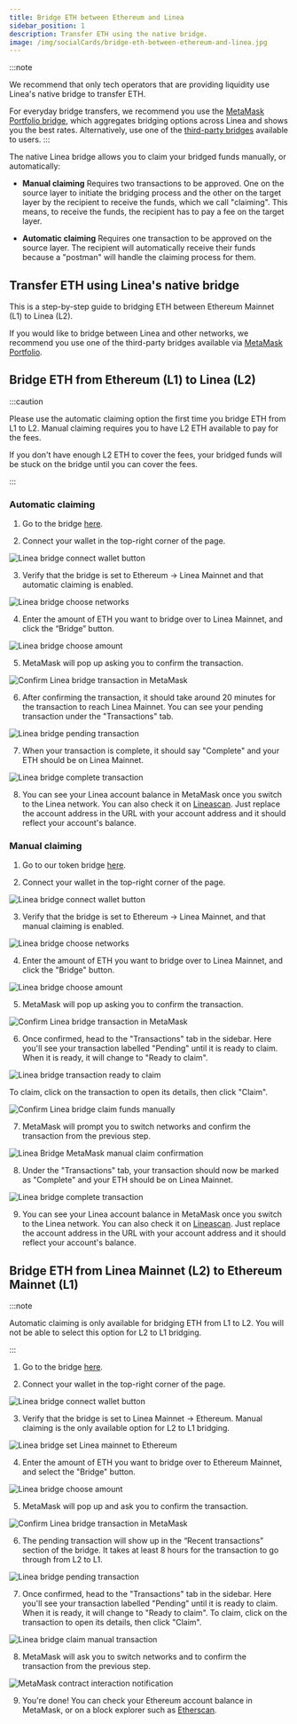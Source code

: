```yaml
---
title: Bridge ETH between Ethereum and Linea
sidebar_position: 1
description: Transfer ETH using the native bridge.
image: /img/socialCards/bridge-eth-between-ethereum-and-linea.jpg
---
```


:::note

We recommend that only tech operators that are providing liquidity use Linea's native bridge to 
transfer ETH.

For everyday bridge transfers, we recommend you use the
[MetaMask Portfolio bridge](https://portfolio.metamask.io/bridge), which aggregates bridging options
across Linea and shows you the best rates. Alternatively, use one of the
[third-party bridges](https://bridge.linea.build/) available to users.
:::

The native Linea bridge allows you to claim your bridged funds manually, or automatically:

- **Manual claiming** Requires two transactions to be approved. One on the source layer to initiate the
bridging process and the other on the target layer by the recipient to receive the funds, which we call
"claiming". This means, to receive the funds, the recipient has to pay a fee on the target layer.

- **Automatic claiming** Requires one transaction to be approved on the source layer. The recipient will
automatically receive their funds because a "postman" will handle the claiming process for them.

## Transfer ETH using Linea's native bridge

This is a step-by-step guide to bridging ETH between Ethereum Mainnet (L1) to Linea (L2).

If you would like to bridge between Linea and other networks, we recommend you use one of the
third-party bridges available via [MetaMask Portfolio](https://portfolio.metamask.io/bridge).

## Bridge ETH from Ethereum (L1) to Linea (L2)

:::caution

Please use the automatic claiming option the first time you bridge ETH from L1 to L2. Manual 
claiming requires you to have L2 ETH available to pay for the fees.

If you don't have enough L2 ETH to cover the fees, your bridged funds will be stuck on the bridge 
until you can cover the fees.

:::

### Automatic claiming

1. Go to the bridge [here](https://bridge.linea.build/).

2. Connect your wallet in the top-right corner of the page.

<div class="center-container">
  <div class="img-large">
    <img
      src="/img/get_started/how_to/bridge/how_to_bridge_eth/Linea_Bridge_connect_wallet_button.png"
      alt="Linea bridge connect wallet button"
    />
  </div>
</div>

3. Verify that the bridge is set to Ethereum → Linea Mainnet and that automatic claiming is enabled.

<div class="center-container">
  <div class="img-medium">
    <img
      src="/img/get_started/how_to/bridge/how_to_bridge_eth/Linea_Bridge_automatic_claim_set_eth_to_linea.png"
      alt="Linea bridge choose networks"
    />
  </div>
</div>

4. Enter the amount of ETH you want to bridge over to Linea Mainnet, and click the “Bridge” button.

<div class="center-container">
  <div class="img-medium">
    <img
      src="/img/get_started/how_to/bridge/how_to_bridge_eth/Linea_Bridge_automatic_claim_eth_to_linea_amount.png"
      alt="Linea bridge choose amount"
    />
  </div>
</div>

5. MetaMask will pop up asking you to confirm the transaction.

<div class="center-container">
  <div class="img-small">
    <img
      src="/img/get_started/how_to/bridge/how_to_bridge_eth/Linea_Bridge_eth_to_linea_confirm.png"
      alt="Confirm Linea bridge transaction in MetaMask"
    />
  </div>
</div>

6. After confirming the transaction, it should take around 20 minutes for the transaction to reach 
Linea Mainnet. You can see your pending transaction under the "Transactions" tab.

<div class="center-container">
  <div class="img-large">
    <img
      src="/img/get_started/how_to/bridge/how_to_bridge_eth/Linea_Bridge_eth_to_linea_pending.png"
      alt="Linea bridge pending transaction"
    />
  </div>
</div>

7. When your transaction is complete, it should say "Complete" and your ETH should be on 
Linea Mainnet.

<div class="center-container">
  <div class="img-large">
    <img
      src="/img/get_started/how_to/bridge/how_to_bridge_eth/Linea_Bridge_automatic_claim_eth_to_linea_completed.png"
      alt="Linea bridge complete transaction"
    />
  </div>
</div>

8. You can see your Linea account balance in MetaMask once you switch to the Linea network. You can 
also check it on [Lineascan](https://lineascan.build/address/0x331FB12C080F5b34F0E8812D44114D17398A016d). 
Just replace the account address in the URL with your account address and it should reflect your 
account's balance.

### Manual claiming

1. Go to our token bridge [here](https://bridge.linea.build/).

2. Connect your wallet in the top-right corner of the page.

<div class="center-container">
  <div class="img-large">
    <img
      src="/img/get_started/how_to/bridge/how_to_bridge_eth/Linea_Bridge_connect_wallet_button.png"
      alt="Linea bridge connect wallet button"
    />
  </div>
</div>

3. Verify that the bridge is set to Ethereum → Linea Mainnet, and that manual claiming is enabled.

<div class="center-container">
  <div class="img-medium">
    <img
      src="/img/get_started/how_to/bridge/how_to_bridge_eth/Linea_Bridge_manual_claim_set_eth_to_linea.png"
      alt="Linea bridge choose networks"
    />
  </div>
</div>

4. Enter the amount of ETH you want to bridge over to Linea Mainnet, and click the "Bridge" 
button.

<div class="center-container">
  <div class="img-medium">
    <img
      src="/img/get_started/how_to/bridge/how_to_bridge_eth/Linea_Bridge_manual_claim_eth_to_linea_amount.png"
      alt="Linea bridge choose amount"
    />
  </div>
</div>

5. MetaMask will pop up asking you to confirm the transaction.

<div class="center-container">
  <div class="img-small">
    <img
      src="/img/get_started/how_to/bridge/how_to_bridge_eth/Linea_Bridge_eth_to_linea_confirm.png"
      alt="Confirm Linea bridge transaction in MetaMask"
    />
  </div>
</div>

6. Once confirmed, head to the "Transactions" tab in the sidebar. Here you'll see your transaction 
labelled "Pending" until it is ready to claim. When it is ready, it will change to "Ready to claim".

<div class="center-container">
  <div class="img-large">
    <img
      src="/img/get_started/how_to/bridge/how_to_bridge_eth/Linea_Bridge_eth_to_linea_ready_to_claim.png"
      alt="Linea bridge transaction ready to claim"
    />
  </div>
</div>

To claim, click on the transaction to open its details, then click "Claim". 

<div class="center-container">
  <div class="img-large">
    <img
      src="/img/get_started/how_to/bridge/how_to_bridge_eth/Linea_Bridge_manual_claim_button.png"
      alt="Confirm Linea bridge claim funds manually"
    />
  </div>
</div>

7. MetaMask will prompt you to switch networks and confirm the transaction from the previous step.

<div class="center-container">
  <div class="img-small">
    <img
      src="/img/get_started/how_to/bridge/how_to_bridge_eth/Linea_Bridge_manual_claim_confirm.png"
      alt="Linea Bridge MetaMask manual claim confirmation"
    />
  </div>
</div>

8. Under the "Transactions" tab, your transaction should now be marked as "Complete" and your ETH 
should be on Linea Mainnet. 

<div class="center-container">
  <div class="img-large">
    <img
      src="/img/get_started/how_to/bridge/how_to_bridge_eth/Linea_Bridge_automatic_claim_eth_to_linea_completed.png"
      alt="Linea bridge complete transaction"
    />
  </div>
</div>

9. You can see your Linea account balance in MetaMask once you switch to the Linea network. You can 
also check it on [Lineascan](https://lineascan.build/address/0x331FB12C080F5b34F0E8812D44114D17398A016d). 
Just replace the account address in the URL with your account address and it should reflect your 
account's balance.

## Bridge ETH from Linea Mainnet (L2) to Ethereum Mainnet (L1)

:::note

Automatic claiming is only available for bridging ETH from L1 to L2. You will not be able to select 
this option for L2 to L1 bridging.

:::

1. Go to the bridge [here](https://bridge.linea.build/).

2. Connect your wallet in the top-right corner of the page.

<div class="center-container">
  <div class="img-large">
    <img
      src="/img/get_started/how_to/bridge/how_to_bridge_eth/Linea_Bridge_connect_wallet_button.png"
      alt="Linea bridge connect wallet button"
    />
  </div>
</div>

3. Verify that the bridge is set to Linea Mainnet -> Ethereum. Manual claiming is the only available 
option for L2 to L1 bridging.

<div class="center-container">
  <div class="img-medium">
    <img
      src="/img/get_started/how_to/bridge/how_to_bridge_eth/Linea_Bridge_set_linea_to_eth.png"
      alt="Linea bridge set Linea mainnet to Ethereum"
    />
  </div>
</div>

4. Enter the amount of ETH you want to bridge over to Ethereum Mainnet, and select the "Bridge" 
button.

<div class="center-container">
  <div class="img-medium">
    <img
      src="/img/get_started/how_to/bridge/how_to_bridge_eth/Linea_Bridge_linea_to_eth_amount.png"
      alt="Linea bridge choose amount"
    />
  </div>
</div>

5. MetaMask will pop up and ask you to confirm the transaction.

<div class="center-container">
  <div class="img-small">
    <img
      src="/img/get_started/how_to/bridge/how_to_bridge_eth/Linea_Bridge_linea_to_eth_confirm.png"
      alt="Confirm Linea bridge transaction in MetaMask"
    />
  </div>
</div>

6. The pending transaction will show up in the “Recent transactions” section of the bridge. It takes 
at least 8 hours for the transaction to go through from L2 to L1.

<div class="center-container">
  <div class="img-large">
    <img
      src="/img/get_started/how_to/bridge/how_to_bridge_eth/Linea_Bridge_linea_to_eth_pending.png"
      alt="Linea bridge pending transaction"
    />
  </div>
</div>

7. Once confirmed, head to the "Transactions" tab in the sidebar. Here you'll see your transaction 
labelled "Pending" until it is ready to claim. When it is ready, it will change to "Ready to claim". 
To claim, click on the transaction to open its details, then click "Claim". 

<div class="center-container">
  <div class="img-large">
    <img
      src="/img/get_started/how_to/bridge/how_to_bridge_eth/Linea_Bridge_linea_to_eth_manual_claim_button.png"
      alt="Linea bridge claim manual transaction"
    />
  </div>
</div>

8. MetaMask will ask you to switch networks and to confirm the transaction from the previous step.

<div class="center-container">
  <div class="img-small">
    <img
      src="/img/get_started/how_to/bridge/how_to_bridge_eth/Linea_Bridge_linea_to_eth_manual_claim_confirm.png"
      alt="MetaMask contract interaction notification"
    />
  </div>
</div>

9. You're done! You can check your Ethereum account balance in MetaMask, or on a block explorer such as [Etherscan](https://etherscan.io/).
